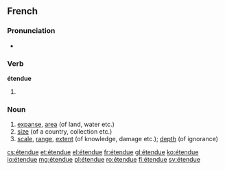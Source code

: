 ==French==

===Pronunciation===
* {{audio|Fr-étendue.ogg|Audio}}

===Verb===
'''étendue''' {{g|f}}

# {{feminine plural past participle of|étendre|lang=fr}}

===Noun===
{{fr-noun|f}}

# [[expanse]], [[area]] (of land, water etc.)
# [[size]] (of a country, collection etc.)
# [[scale]], [[range]], [[extent]] (of knowledge, damage etc.); [[depth]] (of ignorance)

[[cs:étendue]]
[[et:étendue]]
[[el:étendue]]
[[fr:étendue]]
[[gl:étendue]]
[[ko:étendue]]
[[io:étendue]]
[[mg:étendue]]
[[pl:étendue]]
[[ro:étendue]]
[[fi:étendue]]
[[sv:étendue]]